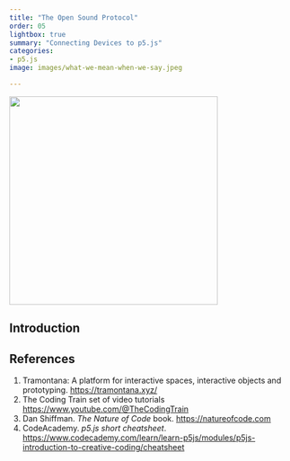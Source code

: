 ```yaml
---
title: "The Open Sound Protocol"
order: 05
lightbox: true
summary: "Connecting Devices to p5.js"
categories:
- p5.js
image: images/what-we-mean-when-we-say.jpeg

---
```


![](featured.jpg){fig-align="center" width="371"}

## Introduction


## References

1. Tramontana: A platform for interactive spaces, interactive objects and prototyping. <https://tramontana.xyz/> 
1. The Coding Train set of video tutorials <u><https://www.youtube.com/@TheCodingTrain></u>
1. Dan Shiffman. *The Nature of Code* book. <u><https://natureofcode.com></u>
1. CodeAcademy. *p5.js short cheatsheet*. <https://www.codecademy.com/learn/learn-p5js/modules/p5js-introduction-to-creative-coding/cheatsheet>



